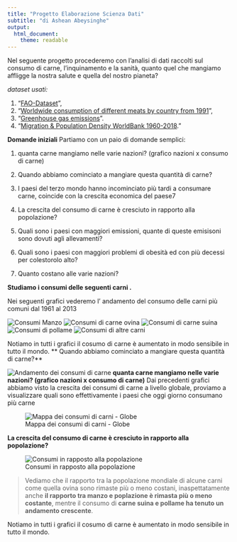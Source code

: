 ```yaml
---
title: "Progetto Elaborazione Scienza Dati"
subtitle: "di Ashean Abeysinghe"
output:
  html_document:
    theme: readable
---
```



Nel seguente progetto procederemo con l'analisi di dati raccolti sul consumo di carne,
l'inquinamento e la sanità, quanto quel che mangiamo affligge la nostra salute e quella del nostro pianeta? 

*dataset usati:*

1. "[FAO-Dataset](https://www.kaggle.com/dorbicycle/world-foodfeed-production)", 
2. "[Worldwide consumption of different meats by country from 1991](https://www.kaggle.com/vagifa/meatconsumption)",
3. "[Greenhouse gas emissions](https://github.com/owid/co2-data/blob/master/owid-co2-data.csv)".
4. "[Migration & Population Density WorldBank 1960-2018](https://www.kaggle.com/eliasdabbas/migration-data-worldbank-1960-2018?select=migration_population.csv)."

**Domande iniziali**
Partiamo con un paio di domande semplici:

  1. quanta carne mangiamo nelle varie nazioni?
  (grafico nazioni x consumo di carne)
  
  2. Quando abbiamo cominciato a mangiare questa quantità di carne?
  
  3. I paesi del terzo mondo hanno incominciato più tardi a consumare carne, coincide con la crescita economica del paese7
   
  4. La crescita del consumo di carne è cresciuto in rapporto alla popolazione? 
  
  5. Quali sono i paesi con maggiori emissioni, quante di queste emisisoni sono dovuti agli allevamenti?
  
  6. Quali sono i paesi con maggiori problemi di obesità ed con più decessi per colestorolo alto?
  
  7. Quanto costano alle varie nazioni?
  
  
  
  

**Studiamo i consumi delle seguenti carni .**

Nei seguenti grafici vederemo l' andamento del consumo delle carni più comuni dal 1961 al 2013

![Consumi Manzo](imgs/consumi_manzo_mondiali_grph.png)
![Consumi di carne ovina](imgs/consumi_ovina_mondiali_grph.png)
![Consumi di carne suina](imgs/consumi_suina_mondiali_grph.png)
![Consumi di pollame](imgs/consumi_pollame_mondiali_grph.png)
![Consumi di altre carni](imgs/consumi_altre_carni_mondiali_grph.png)

Notiamo in tutti i grafici il cosumo di carne è aumentato in modo sensibile in tutto il mondo. 
** Quando abbiamo cominciato a mangiare questa quantità di carne?**

![Andamento dei consumi di carne](imgs/andamento_compl_carni_grph.png)
**quanta carne mangiamo nelle varie nazioni?
  (grafico nazioni x consumo di carne)**
  Dai precedenti grafici abbiamo visto la crescita dei consumi di carne a livello globale, proviamo a visualizzare quali sono effettivamente i   paesi che oggi giorno consumano più carne
  
  ![Mappa dei consumi di carni - Globe](imgs/animate_andamenti_compl_carni.gif)

**La crescita del consumo di carne è cresciuto in rapporto alla popolazione? **

![Consumi in rapposto alla popolazione](imgs/rapp_cons_pop_grph.png)

>Vediamo che il rapporto tra la popolazione mondiale di alcune carni come quella ovina sono rimaste più o meno costani, inaspettatamente anche **il rapporto tra manzo e poplazione è rimasta più o meno costante**, mentre il consumo di **carne suina e pollame ha tenuto un andamento crescente**.


Notiamo in tutti i grafici il cosumo di carne è aumentato in modo sensibile in tutto il mondo. 

